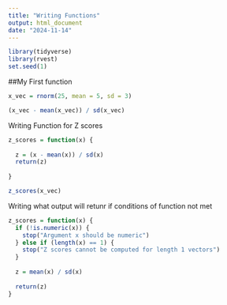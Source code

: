 ```yaml
---
title: "Writing Functions"
output: html_document
date: "2024-11-14"
---
```



```r
library(tidyverse)
library(rvest)
set.seed(1)
```

##My First function 
```r
x_vec = rnorm(25, mean = 5, sd = 3)

(x_vec - mean(x_vec)) / sd(x_vec)
```


Writing Function for Z scores 
```r
z_scores = function(x) {
  
  z = (x - mean(x)) / sd(x)
  return(z)
  
}

z_scores(x_vec)
```

Writing what output will retunr if conditions of function not met 
```r
z_scores = function(x) {
  if (!is.numeric(x)) {
    stop("Argument x should be numeric")
  } else if (length(x) == 1) {
    stop("Z scores cannot be computed for length 1 vectors")
  }
  
  z = mean(x) / sd(x)
  
  return(z)
}
```


